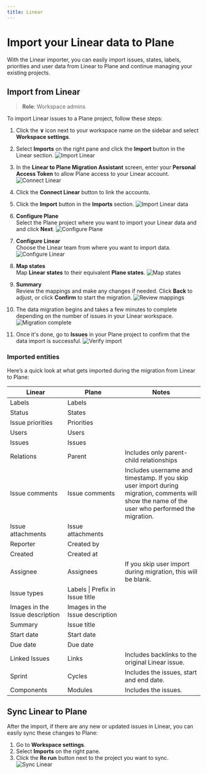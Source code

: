 ```yaml
---
title: Linear
---
```


# Import your Linear data to Plane

With the Linear importer, you can easily import issues, states, labels, priorities and user data from Linear to Plane and continue managing your existing projects.

## Import from Linear
> **Role**: Workspace admins

To import Linear issues to a Plane project, follow these steps:
1. Click the **∨** icon next to your workspace name on the sidebar and select **Workspace settings**.

2. Select **Imports** on the right pane and click the **Import** button in the Linear section.
    ![Import Linear](https://media.docs.plane.so/importers/linear/import-linear.webp)

4. In the **Linear to Plane Migration Assistant** screen, enter your **Personal Access Token** to allow Plane access to your Linear account.
    ![Connect Linear](https://media.docs.plane.so/importers/linear/linear-plane-migration-assistant.webp)

5. Click the **Connect Linear** button to link the accounts.

6. Click the **Import** button in the **Imports** section.
    ![Import Linear data](https://media.docs.plane.so/importers/linear/import-linear-data.webp)

7. **Configure Plane**  
    Select the Plane project where you want to import your Linear data and and click **Next**.
        ![Configure Plane](https://media.docs.plane.so/importers/linear/configure-plane.webp) 

8. **Configure Linear**  
    Choose the Linear team from where you want to import data.
       ![Configure Linear](https://media.docs.plane.so/importers/linear/configure-linear.webp)    

9. **Map states**  
    Map **Linear states** to their equivalent **Plane states**.
        ![Map states](https://media.docs.plane.so/importers/linear/map-states.webp)   

10. **Summary**  
    Review the mappings and make any changes if needed.  Click **Back** to adjust, or click **Confirm** to start the migration.
       ![Review mappings](https://media.docs.plane.so/importers/linear/import-summary.webp)   

11. The data migration begins and takes a few minutes to complete depending on the number of issues in your Linear workspace. 
       ![Migration complete](https://media.docs.plane.so/importers/linear/import-complete.webp)   

12. Once it's done, go to **Issues** in your Plane project to confirm that the data import is successful. 
        ![Verify import](https://media.docs.plane.so/importers/linear/verify-import.webp)   

### Imported entities

Here’s a quick look at what gets imported during the migration from Linear to Plane:

| Linear | Plane | Notes|
|--------------| ------------------- |---- |
| Labels | Labels | |
| Status | States | |
| Issue priorities | Priorities | |
| Users | Users | |
| Issues | Issues | |
| Relations | Parent | Includes only parent-child relationships |
| Issue&nbsp;comments | Issue&nbsp;comments |Includes username and timestamp. If you skip user import during migration, comments will show the name of the user who performed the migration.|
| Issue attachments | Issue attachments | |
| Reporter | Created by | |
| Created | Created at | |
| Assignee | Assignees | If you skip user import during migration, this will be blank.|
| Issue types | Labels \| Prefix in Issue title | |
| Images in the Issue description | Images in the Issue description | |
| Summary | Issue title | |
| Start date | Start date | |
| Due date | Due date | |
| Linked Issues | Links | Includes backlinks to the original Linear issue.|
| Sprint | Cycles | Includes the issues, start and end date. |
| Components | Modules | Includes the issues. |

## Sync Linear to Plane

After the import, if there are any new or updated issues in Linear, you can easily sync these changes to Plane:

1. Go to **Workspace settings**.
2. Select **Imports** on the right pane. 
3. Click the **Re run** button next to the project you want to sync.
    ![Sync Linear](https://media.docs.plane.so/importers/Linear/rerun-import.webp)   

